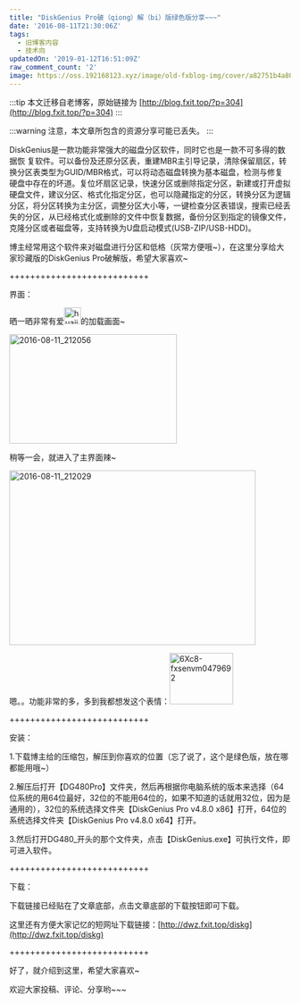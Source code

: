 ```yaml
---
title: "DiskGenius Pro破（qiong）解（bi）版绿色版分享~~~"
date: '2016-08-11T21:30:06Z'
tags:
  - 旧博客内容
  - 技术向
updatedOn: '2019-01-12T16:51:09Z'
raw_comment_count: '2'
image: https://oss.192168123.xyz/image/old-fxblog-img/cover/a82751b4a801f1253a85a9ef7b506e68.png
---
```


:::tip
本文迁移自老博客，原始链接为 [http://blog.fxit.top/?p=304](http://blog.fxit.top/?p=304)
:::

:::warning
注意，本文章所包含的资源分享可能已丢失。
:::

DiskGenius是一款功能非常强大的磁盘分区软件，同时它也是一款不可多得的数据恢 复软件。可以备份及还原分区表，重建MBR主引导记录，清除保留扇区，转换分区表类型为GUID/MBR格式，可以将动态磁盘转换为基本磁盘，检测与修复 硬盘中存在的坏道。复位坏扇区记录，快速分区或删除指定分区，新建或打开虚拟硬盘文件，建议分区、格式化指定分区，也可以隐藏指定的分区，转换分区为逻辑 分区，将分区转换为主分区，调整分区大小等，一键检查分区表错误，搜索已经丢失的分区，从已经格式化或删除的文件中恢复数据，备份分区到指定的镜像文件， 克隆分区或者磁盘等，支持转换为U盘启动模式(USB-ZIP/USB-HDD)。

博主经常用这个软件来对磁盘进行分区和低格（灰常方便哦~），在这里分享给大家珍藏版的DiskGenius Pro破解版，希望大家喜欢~

+++++++++++++++++++++++++++

界面：

晒一晒非常有爱<img  src="https://oss.192168123.xyz/image/old-fxblog-img/b3feb226df2da956ff34fd7cdbd6ec4c.png" alt="huaji" width="30" height="30" />的加载画面~

<img  src="https://oss.192168123.xyz/image/old-fxblog-img/74e4748315fd3ecc1f2c8b1fb7221294.png" alt="2016-08-11_212056" width="300" height="196" />

稍等一会，就进入了主界面辣~

<img  src="https://oss.192168123.xyz/image/old-fxblog-img/050339f88c6122f82f542c9ecb9197e1.png" alt="2016-08-11_212029" width="441" height="313" />

嗯。。功能非常的多，多到我都想发这个表情：<img  src="https://oss.192168123.xyz/image/old-fxblog-img/7957dbc71de1caa8ce0ea87827f9e084.jpg" alt="6Xc8-fxsenvm0479692" width="114" height="92" />

+++++++++++++++++++++++++++

安装：

1.下载博主给的压缩包，解压到你喜欢的位置（忘了说了，这个是绿色版，放在哪都能用哦~）

2.解压后打开【DG480Pro】文件夹，然后再根据你电脑系统的版本来选择（64位系统的用64位最好，32位的不能用64位的，如果不知道的话就用32位，因为是通用的），32位的系统选择文件夹【DiskGenius Pro v4.8.0 x86】打开，64位的系统选择文件夹【DiskGenius Pro v4.8.0 x64】打开。

3.然后打开DG480_开头的那个文件夹，点击【DiskGenius.exe】可执行文件，即可进入软件。

+++++++++++++++++++++++++++

下载：

下载链接已经贴在了文章底部，点击文章底部的下载按钮即可下载。

这里还有方便大家记忆的短网址下载链接：[http://dwz.fxit.top/diskg](http://dwz.fxit.top/diskg)

+++++++++++++++++++++++++++

好了，就介绍到这里，希望大家喜欢~

欢迎大家投稿、评论、分享哟~~~
